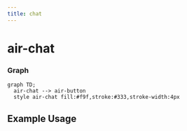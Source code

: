 ```yaml
---
title: chat
---
```


# air-chat



<!-- Auto Generated Below -->

### Graph
```mermaid
graph TD;
  air-chat --> air-button
  style air-chat fill:#f9f,stroke:#333,stroke-width:4px
```

## Example Usage
<air-previewer size="auto">
<air-chat></air-chat>
</air-previewer>